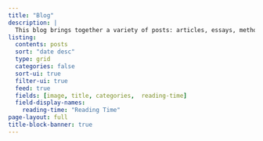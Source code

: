 ```yaml
---
title: "Blog"
description: |
  This blog brings together a variety of posts: articles, essays, methodological notes, code snippets, and personal reflections. Topics include academic publishing, authorship, open access, and digital tools for research. You’ll also find content on history, historical methodology, philosophy, documentary sources, and other related interests.
listing:
  contents: posts
  sort: "date desc"
  type: grid
  categories: false
  sort-ui: true
  filter-ui: true
  feed: true
  fields: [image, title, categories,  reading-time]
  field-display-names:
    reading-time: "Reading Time"
page-layout: full
title-block-banner: true
---
```



